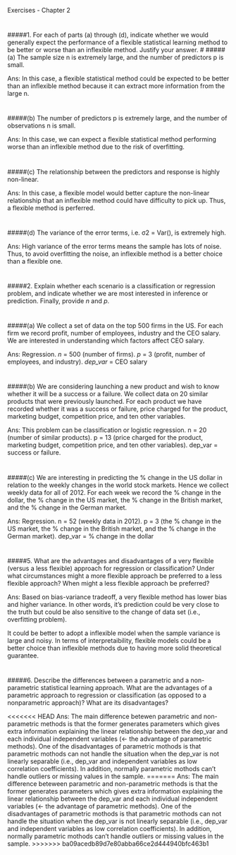
Exercises - Chapter 2

#
#####1. For each of parts (a) through (d), indicate whether we would generally expect the performance of a flexible statistical learning method to be better or worse than an inflexible method. Justify your answer.
#
#####(a) The sample size n is extremely large, and the number of predictors p is small.

Ans: In this case, a flexible statistical method could be expected to be better than an inflexible method because it can extract more information from the large n.


#
#####(b) The number of predictors p is extremely large, and the number of observations n is small.

Ans: In this case, we can expect a flexible statistical method performing worse than an inflexible method due to the risk of overfitting.


#
#####(c) The relationship between the predictors and response is highly non-linear.

Ans: In this case, a flexible model would better capture the non-linear relationship that an inflexible method could have difficulty to pick up. Thus, a flexible method is perferred.


#
#####(d) The variance of the error terms, i.e. σ2 = Var(), is extremely high.

Ans: High variance of the error terms means the sample has lots of noise. Thus, to avoid overfitting the noise, an inflexible method is a better choice than a flexible one.


#
#####2. Explain whether each scenario is a classification or regression problem, and indicate whether we are most interested in inference or prediction. Finally, provide *n* and *p*.

#
#####(a) We collect a set of data on the top 500 firms in the US. For each firm we record profit, number of employees, industry and the CEO salary. We are interested in understanding which factors affect CEO salary.

Ans: Regression. *n* = 500 (number of firms). *p* = 3 (profit, number of employees, and industry). *dep_var* = CEO salary


#
#####(b) We are considering launching a new product and wish to know whether it will be a success or a failure. We collect data on 20 similar products that were previously launched. For each product we have recorded whether it was a success or failure, price charged for the product, marketing budget, competition price, and ten other variables.

Ans: This problem can be classification or logistic regression. n = 20 (number of similar products). p = 13 (price charged for the product, marketing budget, competition price, and ten other variables). dep_var = success or failure.



#
#####(c) We are interesting in predicting the % change in the US dollar in relation to the weekly changes in the world stock markets. Hence we collect weekly data for all of 2012. For each week we record the % change in the dollar, the % change in the US market, the % change in the British market, and the % change in the German market.

Ans: Regression. n = 52 (weekly data in 2012). p = 3 (the % change in the US market, the % change in the British market, and the % change in the German market). dep_var = % change in the dollar



#
#####5. What are the advantages and disadvantages of a very flexible (versus a less flexible) approach for regression or classification? Under what circumstances might a more flexible approach be preferred to a less flexible approach? When might a less flexible approach be preferred?

Ans: Based on bias-variance tradeoff, a very flexible method has lower bias and higher variance. In other words, it's prediction could be very close to the truth but could be also sensitive to the change of data set (i.e., overfitting problem). 

It could be better to adopt a inflexible model when the sample variance is large and noisy. In terms of interpretaibility, flexible models could be a better choice than inflexible methods due to having more solid theoretical guarantee. 



#
#####6.  Describe the differences between a parametric and a non-parametric statistical learning approach. What are the advantages of a parametric approach to regression or classification (as opposed to a nonparametric approach)? What are its disadvantages?

<<<<<<< HEAD
Ans: The main difference betewen parametric and non-parametric methods is that the former generates parameters which gives extra information explaining the linear relationship between the dep_var and each individual independent variables (<- the advantage of parametric methods). One of the disadvantages of parametric mothods is that parametric mothods can not handle the situation when the dep_var is not linearly separable (i.e., dep_var and independent variables as low correlation coefficients). In addition, normally parametric mothods can't handle outliers or missing values in the sample. 
=======
Ans: The main difference beteween parametric and non-parametric methods is that the former generates parameters which gives extra information explaining the linear relationship between the dep_var and each individual independent variables (<- the advantage of parametric methods). One of the disadvantages of parametric mothods is that parametric mothods can not handle the situation when the dep_var is not linearly separable (i.e., dep_var and independent variables as low correlation coefficients). In addition, normally parametric mothods can't handle outliers or missing values in the sample. 
>>>>>>> ba09acedb89d7e80abba66ce2d444940bfc463b1


